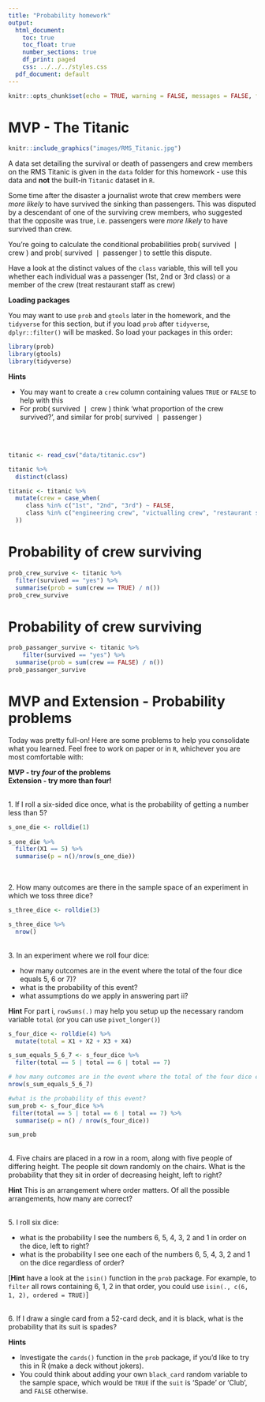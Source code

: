 ```yaml
---
title: "Probability homework"
output:
  html_document:
    toc: true
    toc_float: true
    number_sections: true
    df_print: paged
    css: ../../../styles.css
  pdf_document: default
---
```


```r
knitr::opts_chunk$set(echo = TRUE, warning = FALSE, messages = FALSE, fig.align = 'center')
```


# MVP - The Titanic

```r
knitr::include_graphics("images/RMS_Titanic.jpg")
```

A data set detailing the survival or death of passengers and crew members on the RMS Titanic is given in the `data` folder for this homework - use this data and **not** the built-in `Titanic` dataset in `R`. 

Some time after the disaster a journalist wrote that crew members were *more likely* to have survived the sinking than passengers. This was disputed by a descendant of one of the surviving crew members, who suggested that the opposite was true, i.e. passengers were *more likely* to have survived than crew.  

You're going to calculate the conditional probabilities $\textrm{prob}(\textrm{ survived } \mid \textrm{ crew })$ and $\textrm{prob}(\textrm{ survived } \mid \textrm{ passenger })$ to settle this dispute.

Have a look at the distinct values of the `class` variable, this will tell you whether each individual was a passenger (1st, 2nd or 3rd class) or a member of the crew (treat restaurant staff as crew)

**Loading packages**

You may want to use `prob` and `gtools` later in the homework, and the `tidyverse` for this section, but if you load `prob` after `tidyverse`, `dplyr::filter()` will be masked. So load your packages in this order:

```r
library(prob)
library(gtools)
library(tidyverse)
```

**Hints**

* You may want to create a `crew` column containing values `TRUE` or `FALSE` to help with this
* For $\textrm{prob}(\textrm{ survived } \mid \textrm{ crew })$ think 'what proportion of the crew survived?', and similar for $\textrm{prob}(\textrm{ survived } \mid \textrm{ passenger })$ 

<br><br>


```r
titanic <- read_csv("data/titanic.csv")

titanic %>% 
  distinct(class)

titanic <- titanic %>% 
  mutate(crew = case_when(
     class %in% c("1st", "2nd", "3rd") ~ FALSE,
     class %in% c("engineering crew", "victualling crew", "restaurant staff", "deck crew") ~ TRUE
  ))
```

# Probability of crew surviving
```r
prob_crew_survive <- titanic %>%
  filter(survived == "yes") %>%
  summarise(prob = sum(crew == TRUE) / n())
prob_crew_survive
```
# Probability of crew surviving
```r
prob_passanger_survive <- titanic %>%
    filter(survived == "yes") %>%
  summarise(prob = sum(crew == FALSE) / n())
prob_passanger_survive
```



# MVP and Extension - Probability problems

Today was pretty full-on! Here are some problems to help you consolidate what you learned. Feel free to work on paper or in `R`, whichever you are most comfortable with:

**MVP - try _four_ of the problems**  
**Extension - try more than four!**

<br>
1. If I roll a six-sided dice once, what is the probability of getting a number less than 5?

```r
s_one_die <- rolldie(1)
 
s_one_die %>% 
  filter(X1 == 5) %>% 
  summarise(p = n()/nrow(s_one_die))
  
```



<br>
2. How many outcomes are there in the sample space of an experiment in which we toss three dice?

```r
s_three_dice <- rolldie(3)

s_three_dice %>% 
  nrow()

```


<br>
3. In an experiment where we roll four dice:

  * how many outcomes are in the event where the total of the four dice equals $5$, $6$ or $7$)?
  * what is the probability of this event?
  * what assumptions do we apply in answering part ii?

**Hint**
For part i, `rowSums(.)` may help you setup up the necessary random variable `total` (or you can use `pivot_longer()`)

```r
s_four_dice <- rolldie(4) %>% 
  mutate(total = X1 + X2 + X3 + X4)

s_sum_equals_5_6_7 <- s_four_dice %>% 
  filter(total == 5 | total == 6 | total == 7)

# how many outcomes are in the event where the total of the four dice equals $5$, $6$ or $7$)?
nrow(s_sum_equals_5_6_7)

#what is the probability of this event?
sum_prob <- s_four_dice %>% 
 filter(total == 5 | total == 6 | total == 7) %>% 
  summarise(p = n() / nrow(s_four_dice))

sum_prob


```



<br>
4. Five chairs are placed in a row in a room, along with five people of differing height. The people sit down randomly on the chairs. What is the probability that they sit in order of decreasing height, left to right?

**Hint**
This is an arrangement where order matters. Of all the possible arrangements, how many are correct?


<br>
5. I roll six dice:

  * what is the probability I see the numbers 6, 5, 4, 3, 2 and 1 in order on the dice, left to right?
  * what is the probability I see one each of the numbers 6, 5, 4, 3, 2 and 1 on the dice regardless of order?
  
[**Hint** have a look at the `isin()` function in the `prob` package. For example, to `filter` all rows containing $6$, $1$, $2$ in that order, you could use `isin(., c(6, 1, 2), ordered = TRUE)`]
  
<br>
6. If I draw a single card from a 52-card deck, and it is black, what is the probability that its suit is spades? <br>

**Hints**

* Investigate the `cards()` function in the `prob` package, if you'd like to try this in R (make a deck without jokers). 
* You could think about adding your own `black_card` random variable to the sample space, which would be `TRUE` if the `suit` is 'Spade' or 'Club', and `FALSE` otherwise.

